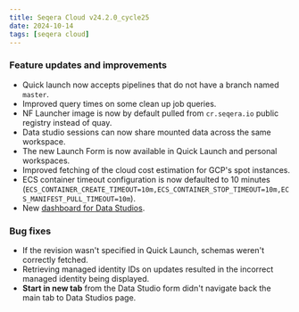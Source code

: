 ```yaml
---
title: Seqera Cloud v24.2.0_cycle25
date: 2024-10-14
tags: [seqera cloud]
---
```


### Feature updates and improvements

- Quick launch now accepts pipelines that do not have a branch named `master`.
- Improved query times on some clean up job queries.
- NF Launcher image is now by default pulled from `cr.seqera.io` public registry instead of quay.
- Data studio sessions can now share mounted data across the same workspace.
- The new Launch Form is now available in Quick Launch and personal workspaces.
- Improved fetching of the cloud cost estimation for GCP's spot instances.
- ECS container timeout configuration is now defaulted to 10 minutes (`ECS_CONTAINER_CREATE_TIMEOUT=10m,ECS_CONTAINER_STOP_TIMEOUT=10m,ECS_MANIFEST_PULL_TIMEOUT=10m`).
- New [dashboard for Data Studios](https://docs.seqera.io/platform/latest/monitoring/dashboard#data-studios).

### Bug fixes

- If the revision wasn't specified in Quick Launch, schemas weren't correctly fetched.
- Retrieving managed identity IDs on updates resulted in the incorrect managed identity being displayed.
- **Start in new tab** from the Data Studio form didn't navigate back the main tab to Data Studios page.
